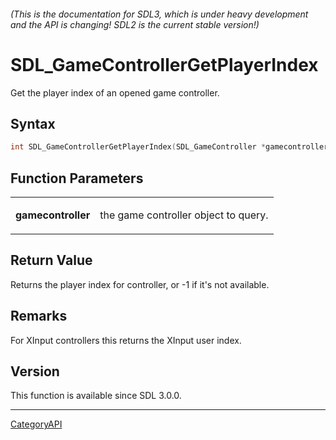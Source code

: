 ====== (This is the documentation for SDL3, which is under heavy development and the API is changing! SDL2 is the current stable version!) ======
= SDL_GameControllerGetPlayerIndex =

Get the player index of an opened game controller.

== Syntax ==

<syntaxhighlight lang='c'>
int SDL_GameControllerGetPlayerIndex(SDL_GameController *gamecontroller);
</syntaxhighlight>

== Function Parameters ==

{|
|'''gamecontroller'''
|the game controller object to query.
|}

== Return Value ==

Returns the player index for controller, or -1 if it's not available.

== Remarks ==

For XInput controllers this returns the XInput user index.

== Version ==

This function is available since SDL 3.0.0.

----
[[CategoryAPI]]


